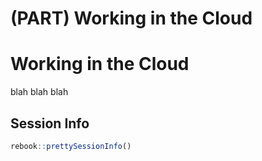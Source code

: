 # (PART) Working in the Cloud {-}

# Working in the Cloud {#working-in-cloud}

blah blah blah


## Session Info {-}

```r
rebook::prettySessionInfo()
```